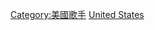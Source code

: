 {{Commonscat|Rhythm and blues vocalists from the United States}}

[[Category:美國歌手|Category:美國歌手]]
[[Category:各國節奏藍調歌手|United States]]